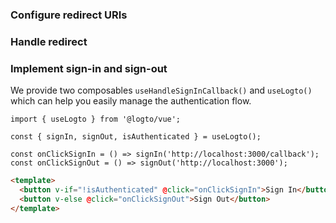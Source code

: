 

### Configure redirect URIs

<SignInFlowSummary />

<AssumingUrl />

<WebConfigureRedirectUris />

### Handle redirect

<HandleRedirect />

### Implement sign-in and sign-out

We provide two composables `useHandleSignInCallback()` and `useLogto()` which can help you easily manage the authentication flow.

<SignInNote calling=".signIn()" />

```tsx title="views/HomeView.vue"
import { useLogto } from '@logto/vue';

const { signIn, signOut, isAuthenticated } = useLogto();

const onClickSignIn = () => signIn('http://localhost:3000/callback');
const onClickSignOut = () => signOut('http://localhost:3000');
```

```html
<template>
  <button v-if="!isAuthenticated" @click="onClickSignIn">Sign In</button>
  <button v-else @click="onClickSignOut">Sign Out</button>
</template>
```

<SignOutNote />
